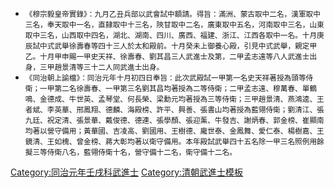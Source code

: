 {{Navbox
|name = 同治元年壬戌科武殿試金榜
|title = 同治元年（[[1862年]]）壬戌科武殿試金榜
|titlestyle = background-color:#FFD700;
|image =
|style = width:100%;text-align:center; 
|groupstyle = text-align:center; background-color:#FFD700;
|liststyle = text-align:center;
|state = {{{state<includeonly>|collapsed</includeonly>}}}
|group1 = 第一甲<br>賜武進士及第<br>共3名
|list1 = '''[[史天祥]]''' - '''[[徐壽春]]''' - '''[[劉其昌]]'''

|group2 = 第二甲<br>賜武進士出身<br>共8名
|list2 = [[孟志遠]] - [[穆萬春]] - [[單鶴鳴]] - [[金德成]] - [[牛世英]] - [[孟琴堂]] - [[何長榮]] - [[梁勳元]]

|group3 = 第三甲<br>賜同武進士出身<br>共34名
|list3 = [[趙景清]] - [[燕鴻逵]] - [[王者斌]] - [[李英華]] - [[邢鳳翔]] - [[德麟|德　麟]] - [[海殿榜]] - [[許平|許　平]] - [[興善|興　善]] - [[張書山]]<br>[[劉清江]] - [[張九廷]] - [[祝定清]] - [[張景華]] - [[戴俊德]] - [[德連|德　連]] - [[張學顏]] - [[張迎薰]] - [[牛發吉]] - [[謝炳春]]<br>[[郭金榜]] - [[崔顯南]] - [[黃華國]] - [[吉凌高]] - [[劉國用]] - [[王樹德]] - [[龐世泰]] - [[金鳳舞]] - [[愛仁泰]] - [[楊樹嘉]]<br>[[王鏡清]] - [[王如槐]] - [[曾金榜]] - [[蔣大彰]]<span style="color: #FFFFFF;"> - －－－ - －－－ - －－－ - －－－ - －－－ - －－－</span>

|belowstyle = text-align: center; background-color:#FFD700;
|below='''前一科：[[Template:咸豐十一年辛酉補行庚申恩科武殿試金榜|咸豐十一年辛酉補行庚申武恩科]]　'''·'''　後一科：[[Template:同治二年癸亥恩科武殿試金榜|同治二年癸亥武恩科]]'''<br>'''同科進士：[[Template:同治元年壬戌科殿試金榜|同治元年壬戌文科]]、[[Template:同治元年壬戌科繙譯進士金榜|同治元年壬戌繙譯科]]'''
}}
[[Category:同治元年壬戌科武進士]]
<noinclude>[[Category:同治元年壬戌科武進士| ]]
[[Category:清朝武進士模板]]
*<small>《穆宗毅皇帝實錄》：九月乙丑兵部以武會試中額請。得旨：滿洲、蒙古取中二名，漢軍取中三名，奉天取中一名，直隸取中十三名，陝甘取中二名，廣東取中五名，河南取中三名，山東取中三名，山西取中四名，湖北、湖南、四川、廣西、福建、浙江、江西各取中一名。十月庚辰試中式武舉徐壽春等四十三人於太和殿前。十月癸未上御養心殿，引見中式武舉，親定甲乙。十月甲申賜一甲史天祥、徐壽春、劉其昌三人武進士及第，二甲孟志遠等八人武進士出身，三甲趙景清等三十二人同武進士出身。<br />
*《同治朝上諭檔》：同治元年十月初四日奉旨：此次武殿試一甲第一名史天祥著授為頭等侍衛；一甲第二名徐壽春、一甲第三名劉其昌均著授為二等侍衛；二甲孟志遠、穆萬春、單鶴鳴、金德成、牛世英、孟琴堂、何長榮、梁勳元均著授為三等侍衛；三甲趙景清、燕鴻逵、王者斌、李英華、邢鳳翔、德麟、海殿榜、許平、興善、張書山均著授為藍翎侍衛；劉清江、張九廷、祝定清、張景華、戴俊德、德連、張學顏、張迎薰、牛發吉、謝炳春、郭金榜、崔顯南均著以營守備用；黃華國、吉凌高、劉國用、王樹德、龐世泰、金鳳舞、愛仁泰、楊樹嘉、王鏡清、王如槐、曾金榜、蔣大彰均著以衛守備用。本年殿試武舉四十五名除一甲三名照例用餘擬三等侍衛八名，藍翎侍衛十名，營守備十二名，衛守備十二名。</small></small></noinclude>